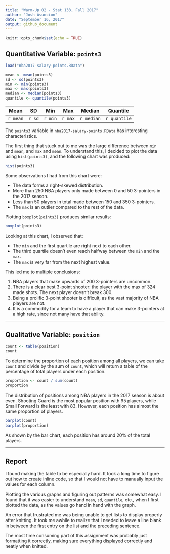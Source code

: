 ```yaml
---
title: "Warm-Up 02 - Stat 133, Fall 2017"
author: "Josh Asuncion"
date: "September 16, 2017"
output: github_document
---
```


```r
knitr::opts_chunk$set(echo = TRUE)
```

## Quantitative Variable: `points3`

```r
load("nba2017-salary-points.RData")
```

```r
mean <- mean(points3)
sd <- sd(points3)
min <- min(points3)
max <- max(points3)
median <- median(points3)
quantile <- quantile(points3)
```
Mean | SD | Min | Max | Median | Quantile
--- | --- | --- | --- | --- | ---
`r mean` | `r sd` | `r min` | `r max` | `r median` | `r quantile`

The `points3` variable in `nba2017-salary-points.RData` has interesting characteristics.

The first thing that stuck out to me was the large difference between `min` and `mean`, and `max` and `mean`. To understand this, I decided to plot the data using `hist(points3)`, and the following chart was produced:

```r
hist(points3)
```

Some observations I had from this chart were:

* The data forms a right-skewed distribution.
* More than 250 NBA players only made between 0 and 50 3-pointers in the 2017 season.
* Less than 50 players in total made between 150 and 350 3-pointers.
* The `max` is an outlier compared to the rest of the data.

Plotting `boxplot(points3)` produces similar results:

```r
boxplot(points3)
```

Looking at this chart, I observed that:

* The `min` and the first quartile are right next to each other.
* The third quartile doesn't even reach halfway between the `min` and the `max`.
* The `max` is very far from the next highest value.

This led me to multiple conclusions:

1. NBA players that make upwards of 200 3-pointers are uncommon.
2. There is a clear best 3-point shooter: the player with the max of 324 made shots. The next player doesn't break 300.
3. Being a prolific 3-point shooter is difficult, as the vast majority of NBA players are not.
4. It is a commodity for a team to have a player that can make 3-pointers at a high rate, since not many have that ability.

---

## Qualitative Variable: `position`

```r
count <- table(position)
count
```

To determine the proportion of each position among all players, we can take `count` and divide by the sum of `count`, which will return a table of the percentage of total players under each position.

```r
proportion <- count / sum(count)
proportion
```

The distribution of positions among NBA players in the 2017 season is about even. Shooting Guard is the most popular position with 95 players, while Small Forward is the least with 83. However, each position has almost the same proportion of players.

```r
barplot(count)
barplot(proportion)
```

As shown by the bar chart, each position has around 20% of the total players.

---

## Report

I found making the table to be especially hard. It took a long time to figure out how to create inline code, so that I would not have to manually input the values for each column.

Plotting the various graphs and figuring out patterns was somewhat easy. I found that it was easier to understand `mean`, `sd`, `quantile`, etc., when I first plotted the data, as the values go hand in hand with the graph.

An error that frustrated me was being unable to get lists to display properly after knitting. It took me awhile to realize that I needed to leave a line blank in between the first entry on the list and the preceding sentence.

The most time consuming part of this assignment was probably just formatting it correctly, making sure everything displayed correctly and neatly when knitted.